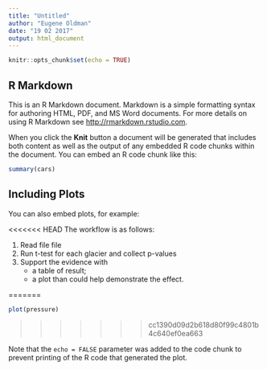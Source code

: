 ```yaml
---
title: "Untitled"
author: "Eugene Oldman"
date: "19 02 2017"
output: html_document
---
```


```r
knitr::opts_chunk$set(echo = TRUE)
```

## R Markdown

This is an R Markdown document. Markdown is a simple formatting syntax for authoring HTML, PDF, and MS Word documents. For more details on using R Markdown see <http://rmarkdown.rstudio.com>.

When you click the **Knit** button a document will be generated that includes both content as well as the output of any embedded R code chunks within the document. You can embed an R code chunk like this:

```r
summary(cars)
```

## Including Plots

You can also embed plots, for example:

<<<<<<< HEAD
The workflow is as follows:

1. Read file file
2. Run t-test for each glacier and collect p-values
3. Support the evidence with 
    + a table of result;
    + a plot than could help demonstrate the effect.
    
=======
```r
plot(pressure)
```
>>>>>>> cc1390d09d2b618d80f99c4801b4c640ef0ea663

Note that the `echo = FALSE` parameter was added to the code chunk to prevent printing of the R code that generated the plot.
